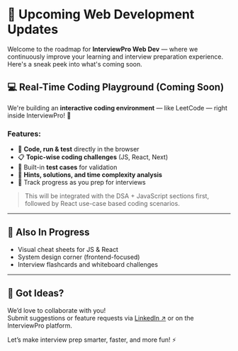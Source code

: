 # 🚀 Upcoming Web Development Updates

Welcome to the roadmap for **InterviewPro Web Dev** — where we continuously improve your learning and interview preparation experience. Here's a sneak peek into what's coming soon.


## 💻 Real-Time Coding Playground (Coming Soon)

We're building an **interactive coding environment** — like LeetCode — right inside InterviewPro! 🚧

### Features:
- 🔐 **Code, run & test** directly in the browser
- 📋 **Topic-wise coding challenges** (JS, React, Next)
- 🧪 Built-in **test cases** for validation
- 🎯 **Hints, solutions, and time complexity analysis**
- 🧠 Track progress as you prep for interviews

> This will be integrated with the DSA + JavaScript sections first, followed by React use-case based coding scenarios.

---

## 🧪 Also In Progress
- Visual cheat sheets for JS & React
- System design corner (frontend-focused)
- Interview flashcards and whiteboard challenges

---

## 💬 Got Ideas?

We’d love to collaborate with you!  
Submit suggestions or feature requests via [LinkedIn ↗](https://www.linkedin.com/in/mateshwari-verma-a41143168/) or on the InterviewPro platform.

Let’s make interview prep smarter, faster, and more fun! ⚡
